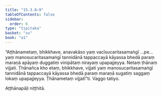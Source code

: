 ```yaml
---
title: "15.3.8–9"
tableOfContents: false
sidebar:
  order: 6
type: "tipitaka"
basket: "su"
book: "a1"
---
```



<DynamicBreadcrumb />

<Division number="294–295" book="a1" bookNo="15">

<Paragraph number="381" book="a1">
“Aṭṭhānametaṃ, bhikkhave, anavakāso yaṃ vacīsucaritasamaṅgī …pe…  yaṃ manosucaritasamaṅgī tannidānā tappaccayā kāyassa bhedā paraṃ maraṇā apāyaṃ duggatiṃ vinipātaṃ nirayaṃ upapajjeyya. Netaṃ ṭhānaṃ vijjati. Ṭhānañca kho etaṃ, bhikkhave, vijjati yaṃ manosucaritasamaṅgī tannidānā tappaccayā kāyassa bhedā paraṃ maraṇā sugatiṃ saggaṃ lokaṃ upapajjeyya. Ṭhānametaṃ vijjatī”ti.

</Paragraph>
</Division>

<Paragraph number="382" type="center" book="a1">
Vaggo tatiyo.

  
Aṭṭhānapāḷi niṭṭhitā.
</Paragraph>